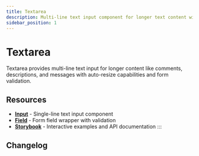 ```yaml
---
title: Textarea
description: Multi-line text input component for longer text content with auto-resize and validation support
sidebar_position: 1
---
```



# Textarea

Textarea provides multi-line text input for longer content like comments, descriptions, and messages with auto-resize capabilities and form validation.

<TocLinks />

## Resources

- **[Input](/docs/components/input)** - Single-line text input component
- **[Field](/docs/components/field)** - Form field wrapper with validation
- **[Storybook](https://elevate-core-ui.inform-cloud.io/?path=/docs/components-textarea)** - Interactive examples and API documentation
:::

## Changelog

<ComponentChangelog component="elvt-textarea" />
